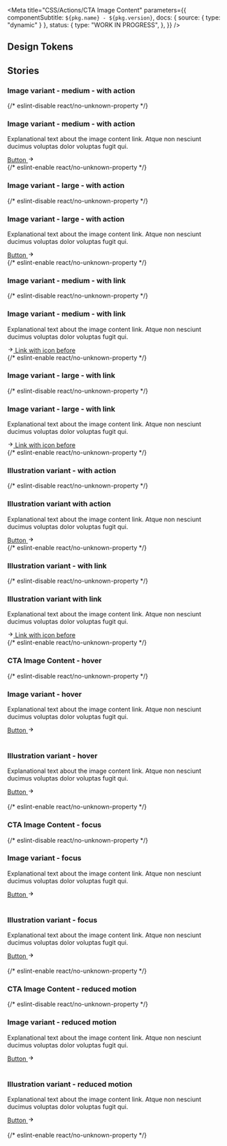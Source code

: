 
<Meta
  title="CSS/Actions/CTA Image Content"
  parameters={{
    componentSubtitle: `${pkg.name} - ${pkg.version}`,
    docs: { source: { type: "dynamic" } },
    status: {
      type: "WORK IN PROGRESS",
    },
  }}
/>

<Description markdown={readme} />

## Design Tokens

<DesignTokenDocBlock categoryName="Cta Image Content" viewType="table" />

## Stories

### Image variant - medium - with action

<Canvas>
  {/* eslint-disable react/no-unknown-property */}
  <Story name="Image variant - medium - with action">
    <div class="denhaag-cta-image-content denhaag-cta-image-content--image-variant">
      <div class="denhaag-cta-image-content__content">
        <h3 class="utrecht-heading-3">Image variant - medium - with action</h3>
        <p class="utrecht-paragraph">
          Explanational text about the image content link. Atque non nesciunt ducimus voluptas dolor voluptas fugit qui.
        </p>
        <a class="denhaag-button denhaag-button--end-icon" href="https://denhaag.nl">
          Button
          <span class="denhaag-button__icon">
            <svg
              aria-hidden="true"
              class="denhaag-icon"
              focusable="false"
              height="1em"
              viewBox="0 0 24 24"
              width="1em"
              xmlns="http://www.w3.org/2000/svg"
            >
              <path d="M12.293 5.293a1 1 0 011.414 0l6 6a1 1 0 010 1.414l-6 6a1 1 0 01-1.414-1.414L16.586 13H5a1 1 0 110-2h11.586l-4.293-4.293a1 1 0 010-1.414z" />
            </svg>
          </span>
        </a>
      </div>
      <div class="denhaag-cta-image-content__image-container">
        <img
          class="denhaag-cta-image-content__image"
          src="https://images.unsplash.com/photo-1569235186275-626cb53b83ce?w=650&h=350"
          alt=""
          loading="lazy"
        />
      </div>
    </div>
  </Story>
  {/* eslint-enable react/no-unknown-property */}
</Canvas>

### Image variant - large - with action

<Canvas>
  {/* eslint-disable react/no-unknown-property */}
  <Story name="Image variant - with action - large">
    <div class="denhaag-cta-image-content denhaag-cta-image-content--image-variant-large">
      <div class="denhaag-cta-image-content__content">
        <h3 class="utrecht-heading-2">Image variant - large - with action</h3>
        <p class="utrecht-paragraph">
          Explanational text about the image content link. Atque non nesciunt ducimus voluptas dolor voluptas fugit qui.
        </p>
        <a class="denhaag-button denhaag-button--large denhaag-button--end-icon" href="https://denhaag.nl">
          Button
          <span class="denhaag-button__icon">
            <svg
              aria-hidden="true"
              class="denhaag-icon"
              focusable="false"
              height="1em"
              viewBox="0 0 24 24"
              width="1em"
              xmlns="http://www.w3.org/2000/svg"
            >
              <path d="M12.293 5.293a1 1 0 011.414 0l6 6a1 1 0 010 1.414l-6 6a1 1 0 01-1.414-1.414L16.586 13H5a1 1 0 110-2h11.586l-4.293-4.293a1 1 0 010-1.414z" />
            </svg>
          </span>
        </a>
      </div>
      <div class="denhaag-cta-image-content__image-container">
        <img
          class="denhaag-cta-image-content__image"
          src="https://images.unsplash.com/photo-1569235186275-626cb53b83ce?w=650&h=350"
          alt=""
          loading="lazy"
        />
      </div>
    </div>
  </Story>
  {/* eslint-enable react/no-unknown-property */}
</Canvas>

### Image variant - medium - with link

<Canvas>
  {/* eslint-disable react/no-unknown-property */}
  <Story name="Image variant - with link - medium">
    <div class="denhaag-cta-image-content denhaag-cta-image-content--image-variant">
      <div class="denhaag-cta-image-content__content">
        <h3 class="utrecht-heading-2">Image variant - medium - with link</h3>
        <p class="utrecht-paragraph">
          Explanational text about the image content link. Atque non nesciunt ducimus voluptas dolor voluptas fugit qui.
        </p>
        <a href="#example-link" tabindex="0" class="denhaag-link denhaag-link--with-icon denhaag-link--with-icon-start">
          <span class="denhaag-link__icon">
            <svg
              width="1em"
              height="1em"
              viewBox="0 0 24 24"
              fill="none"
              xmlns="http://www.w3.org/2000/svg"
              class="denhaag-icon"
              focusable="false"
              aria-hidden="true"
              shape-rendering="auto"
            >
              <path
                d="M12.2929 5.29289C12.6834 4.90237 13.3166 4.90237 13.7071 5.29289L19.7071 11.2929C19.8946 11.4804 20 11.7348 20 12C20 12.2652 19.8946 12.5196 19.7071 12.7071L13.7071 18.7071C13.3166 19.0976 12.6834 19.0976 12.2929 18.7071C11.9024 18.3166 11.9024 17.6834 12.2929 17.2929L16.5858 13L5 13C4.44772 13 4 12.5523 4 12C4 11.4477 4.44772 11 5 11L16.5858 11L12.2929 6.70711C11.9024 6.31658 11.9024 5.68342 12.2929 5.29289Z"
                fill="currentColor"
              />
            </svg>
          </span>
          <span class="denhaag-link__label">Link with icon before</span>
        </a>
      </div>
      <div class="denhaag-cta-image-content__image-container">
        <img
          class="denhaag-cta-image-content__image"
          src="https://images.unsplash.com/photo-1569235186275-626cb53b83ce?w=650&h=350"
          alt=""
          loading="lazy"
        />
      </div>
    </div>
  </Story>
  {/* eslint-enable react/no-unknown-property */}
</Canvas>

### Image variant - large - with link

<Canvas>
  {/* eslint-disable react/no-unknown-property */}
  <Story name="Image variant - with link - large">
    <div class="denhaag-cta-image-content denhaag-cta-image-content--image-variant-large">
      <div class="denhaag-cta-image-content__content">
        <h3 class="utrecht-heading-2">Image variant - large - with link</h3>
        <p class="utrecht-paragraph">
          Explanational text about the image content link. Atque non nesciunt ducimus voluptas dolor voluptas fugit qui.
        </p>
        <a href="#example-link" tabindex="0" class="denhaag-link denhaag-link--with-icon denhaag-link--with-icon-start">
          <span class="denhaag-link__icon">
            <svg
              width="1em"
              height="1em"
              viewBox="0 0 24 24"
              fill="none"
              xmlns="http://www.w3.org/2000/svg"
              class="denhaag-icon"
              focusable="false"
              aria-hidden="true"
              shape-rendering="auto"
            >
              <path
                d="M12.2929 5.29289C12.6834 4.90237 13.3166 4.90237 13.7071 5.29289L19.7071 11.2929C19.8946 11.4804 20 11.7348 20 12C20 12.2652 19.8946 12.5196 19.7071 12.7071L13.7071 18.7071C13.3166 19.0976 12.6834 19.0976 12.2929 18.7071C11.9024 18.3166 11.9024 17.6834 12.2929 17.2929L16.5858 13L5 13C4.44772 13 4 12.5523 4 12C4 11.4477 4.44772 11 5 11L16.5858 11L12.2929 6.70711C11.9024 6.31658 11.9024 5.68342 12.2929 5.29289Z"
                fill="currentColor"
              />
            </svg>
          </span>
          <span class="denhaag-link__label">Link with icon before</span>
        </a>
      </div>
      <div class="denhaag-cta-image-content__image-container">
        <img
          class="denhaag-cta-image-content__image"
          src="https://images.unsplash.com/photo-1569235186275-626cb53b83ce?w=650&h=350"
          alt=""
          loading="lazy"
        />
      </div>
    </div>
  </Story>
  {/* eslint-enable react/no-unknown-property */}
</Canvas>

### Illustration variant - with action

<Canvas>
  {/* eslint-disable react/no-unknown-property */}
  <Story name="Illustration variant - with action">
    <div class="denhaag-cta-image-content denhaag-cta-image-content--illustration-variant">
      <div class="denhaag-cta-image-content__content">
        <h3 class="utrecht-heading-2">Illustration variant with action</h3>
        <p class="utrecht-paragraph">
          Explanational text about the image content link. Atque non nesciunt ducimus voluptas dolor voluptas fugit qui.
        </p>
        <a class="denhaag-button denhaag-button--end-icon" href="https://denhaag.nl">
          Button
          <span class="denhaag-button__icon">
            <svg
              aria-hidden="true"
              class="denhaag-icon"
              focusable="false"
              height="1em"
              viewBox="0 0 24 24"
              width="1em"
              xmlns="http://www.w3.org/2000/svg"
            >
              <path d="M12.293 5.293a1 1 0 011.414 0l6 6a1 1 0 010 1.414l-6 6a1 1 0 01-1.414-1.414L16.586 13H5a1 1 0 110-2h11.586l-4.293-4.293a1 1 0 010-1.414z" />
            </svg>
          </span>
        </a>
      </div>
      <div class="denhaag-cta-image-content__image-container">
        <img
          class="denhaag-cta-image-content__image"
          src="https://images.unsplash.com/photo-1569235186275-626cb53b83ce?w=650&h=350"
          alt=""
          loading="lazy"
        />
      </div>
    </div>
  </Story>
  {/* eslint-enable react/no-unknown-property */}
</Canvas>

### Illustration variant - with link

<Canvas>
  {/* eslint-disable react/no-unknown-property */}
  <Story name="Illustration variant - with link">
    <div class="denhaag-cta-image-content denhaag-cta-image-content--illustration-variant">
      <div class="denhaag-cta-image-content__content">
        <h3 class="utrecht-heading-2">Illustration variant with link</h3>
        <p class="utrecht-paragraph">
          Explanational text about the image content link. Atque non nesciunt ducimus voluptas dolor voluptas fugit qui.
        </p>
        <a href="#example-link" tabindex="0" class="denhaag-link denhaag-link--with-icon denhaag-link--with-icon-start">
          <span class="denhaag-link__icon">
            <svg
              width="1em"
              height="1em"
              viewBox="0 0 24 24"
              fill="none"
              xmlns="http://www.w3.org/2000/svg"
              zx
              class="denhaag-icon"
              focusable="false"
              aria-hidden="true"
              shape-rendering="auto"
            >
              <path
                d="M12.2929 5.29289C12.6834 4.90237 13.3166 4.90237 13.7071 5.29289L19.7071 11.2929C19.8946 11.4804 20 11.7348 20 12C20 12.2652 19.8946 12.5196 19.7071 12.7071L13.7071 18.7071C13.3166 19.0976 12.6834 19.0976 12.2929 18.7071C11.9024 18.3166 11.9024 17.6834 12.2929 17.2929L16.5858 13L5 13C4.44772 13 4 12.5523 4 12C4 11.4477 4.44772 11 5 11L16.5858 11L12.2929 6.70711C11.9024 6.31658 11.9024 5.68342 12.2929 5.29289Z"
                fill="currentColor"
              />
            </svg>
          </span>
          <span class="denhaag-link__label">Link with icon before</span>
        </a>
      </div>
      <div class="denhaag-cta-image-content__image-container">
        <img
          class="denhaag-cta-image-content__image"
          src="https://images.unsplash.com/photo-1569235186275-626cb53b83ce?w=650&h=350"
          alt=""
          loading="lazy"
        />
      </div>
    </div>
  </Story>
  {/* eslint-enable react/no-unknown-property */}
</Canvas>

### CTA Image Content - hover

<Canvas>
  {/* eslint-disable react/no-unknown-property */}
  <Story name="CTA Image Content - hover">
    <div class="denhaag-cta-image-content denhaag-cta-image-content--hover denhaag-cta-image-content--image-variant">
      <div class="denhaag-cta-image-content__content">
        <h3 class="utrecht-heading-3">Image variant - hover</h3>
        <p class="utrecht-paragraph">
          Explanational text about the image content link. Atque non nesciunt ducimus voluptas dolor voluptas fugit qui.
        </p>
        <a class="denhaag-button denhaag-button--end-icon" href="https://denhaag.nl">
          Button
          <span class="denhaag-button__icon">
            <svg
              aria-hidden="true"
              class="denhaag-icon"
              focusable="false"
              height="1em"
              viewBox="0 0 24 24"
              width="1em"
              xmlns="http://www.w3.org/2000/svg"
            >
              <path d="M12.293 5.293a1 1 0 011.414 0l6 6a1 1 0 010 1.414l-6 6a1 1 0 01-1.414-1.414L16.586 13H5a1 1 0 110-2h11.586l-4.293-4.293a1 1 0 010-1.414z" />
            </svg>
          </span>
        </a>
      </div>
      <div class="denhaag-cta-image-content__image-container">
        <img
          class="denhaag-cta-image-content__image"
          src="https://images.unsplash.com/photo-1569235186275-626cb53b83ce?w=650&h=350"
          alt=""
          loading="lazy"
        />
      </div>
    </div>
    <br />
    <div class="denhaag-cta-image-content denhaag-cta-image-content--hover denhaag-cta-image-content--illustration-variant">
      <div class="denhaag-cta-image-content__content">
        <h3 class="utrecht-heading-2">Illustration variant - hover</h3>
        <p class="utrecht-paragraph">
          Explanational text about the image content link. Atque non nesciunt ducimus voluptas dolor voluptas fugit qui.
        </p>
        <a class="denhaag-button denhaag-button--end-icon" href="https://denhaag.nl">
          Button
          <span class="denhaag-button__icon">
            <svg
              aria-hidden="true"
              class="denhaag-icon"
              focusable="false"
              height="1em"
              viewBox="0 0 24 24"
              width="1em"
              xmlns="http://www.w3.org/2000/svg"
            >
              <path d="M12.293 5.293a1 1 0 011.414 0l6 6a1 1 0 010 1.414l-6 6a1 1 0 01-1.414-1.414L16.586 13H5a1 1 0 110-2h11.586l-4.293-4.293a1 1 0 010-1.414z" />
            </svg>
          </span>
        </a>
      </div>
      <div class="denhaag-cta-image-content__image-container">
        <img
          class="denhaag-cta-image-content__image"
          src="https://images.unsplash.com/photo-1569235186275-626cb53b83ce?w=650&h=350"
          alt=""
          loading="lazy"
        />
      </div>
    </div>
    <br />
  </Story>
  {/* eslint-enable react/no-unknown-property */}
</Canvas>

### CTA Image Content - focus

<Canvas>
  {/* eslint-disable react/no-unknown-property */}
  <Story name="CTA Image Content - focus">
    <div class="denhaag-cta-image-content denhaag-cta-image-content--focus denhaag-cta-image-content--image-variant">
      <div class="denhaag-cta-image-content__content">
        <h3 class="utrecht-heading-3">Image variant - focus</h3>
        <p class="utrecht-paragraph">
          Explanational text about the image content link. Atque non nesciunt ducimus voluptas dolor voluptas fugit qui.
        </p>
        <a class="denhaag-button denhaag-button--end-icon" href="https://denhaag.nl">
          Button
          <span class="denhaag-button__icon">
            <svg
              aria-hidden="true"
              class="denhaag-icon"
              focusable="false"
              height="1em"
              viewBox="0 0 24 24"
              width="1em"
              xmlns="http://www.w3.org/2000/svg"
            >
              <path d="M12.293 5.293a1 1 0 011.414 0l6 6a1 1 0 010 1.414l-6 6a1 1 0 01-1.414-1.414L16.586 13H5a1 1 0 110-2h11.586l-4.293-4.293a1 1 0 010-1.414z" />
            </svg>
          </span>
        </a>
      </div>
      <div class="denhaag-cta-image-content__image-container">
        <img
          class="denhaag-cta-image-content__image"
          src="https://images.unsplash.com/photo-1569235186275-626cb53b83ce?w=650&h=350"
          alt=""
          loading="lazy"
        />
      </div>
    </div>
    <br />
    <div class="denhaag-cta-image-content denhaag-cta-image-content--focus denhaag-cta-image-content--illustration-variant">
      <div class="denhaag-cta-image-content__content">
        <h3 class="utrecht-heading-2">Illustration variant - focus</h3>
        <p class="utrecht-paragraph">
          Explanational text about the image content link. Atque non nesciunt ducimus voluptas dolor voluptas fugit qui.
        </p>
        <a class="denhaag-button denhaag-button--end-icon" href="https://denhaag.nl">
          Button
          <span class="denhaag-button__icon">
            <svg
              aria-hidden="true"
              class="denhaag-icon"
              focusable="false"
              height="1em"
              viewBox="0 0 24 24"
              width="1em"
              xmlns="http://www.w3.org/2000/svg"
            >
              <path d="M12.293 5.293a1 1 0 011.414 0l6 6a1 1 0 010 1.414l-6 6a1 1 0 01-1.414-1.414L16.586 13H5a1 1 0 110-2h11.586l-4.293-4.293a1 1 0 010-1.414z" />
            </svg>
          </span>
        </a>
      </div>
      <div class="denhaag-cta-image-content__image-container">
        <img
          class="denhaag-cta-image-content__image"
          src="https://images.unsplash.com/photo-1569235186275-626cb53b83ce?w=650&h=350"
          alt=""
          loading="lazy"
        />
      </div>
    </div>
    <br />
  </Story>
  {/* eslint-enable react/no-unknown-property */}
</Canvas>

### CTA Image Content - reduced motion

<Canvas>
  {/* eslint-disable react/no-unknown-property */}
  <Story name="CTA Image Content - reduced motion">
    <div class="denhaag-cta-image-content denhaag-cta-image-content--reduced-motion denhaag-cta-image-content--image-variant">
      <div class="denhaag-cta-image-content__content">
        <h3 class="utrecht-heading-3">Image variant - reduced motion</h3>
        <p class="utrecht-paragraph">
          Explanational text about the image content link. Atque non nesciunt ducimus voluptas dolor voluptas fugit qui.
        </p>
        <a class="denhaag-button denhaag-button--end-icon" href="https://denhaag.nl">
          Button
          <span class="denhaag-button__icon">
            <svg
              aria-hidden="true"
              class="denhaag-icon"
              focusable="false"
              height="1em"
              viewBox="0 0 24 24"
              width="1em"
              xmlns="http://www.w3.org/2000/svg"
            >
              <path d="M12.293 5.293a1 1 0 011.414 0l6 6a1 1 0 010 1.414l-6 6a1 1 0 01-1.414-1.414L16.586 13H5a1 1 0 110-2h11.586l-4.293-4.293a1 1 0 010-1.414z" />
            </svg>
          </span>
        </a>
      </div>
      <div class="denhaag-cta-image-content__image-container">
        <img
          class="denhaag-cta-image-content__image"
          src="https://images.unsplash.com/photo-1569235186275-626cb53b83ce?w=650&h=350"
          alt=""
          loading="lazy"
        />
      </div>
    </div>
    <br />
    <div class="denhaag-cta-image-content denhaag-cta-image-content--reduced-motion denhaag-cta-image-content--illustration-variant">
      <div class="denhaag-cta-image-content__content">
        <h3 class="utrecht-heading-2">Illustration variant - reduced motion</h3>
        <p class="utrecht-paragraph">
          Explanational text about the image content link. Atque non nesciunt ducimus voluptas dolor voluptas fugit qui.
        </p>
        <a class="denhaag-button denhaag-button--end-icon" href="https://denhaag.nl">
          Button
          <span class="denhaag-button__icon">
            <svg
              aria-hidden="true"
              class="denhaag-icon"
              focusable="false"
              height="1em"
              viewBox="0 0 24 24"
              width="1em"
              xmlns="http://www.w3.org/2000/svg"
            >
              <path d="M12.293 5.293a1 1 0 011.414 0l6 6a1 1 0 010 1.414l-6 6a1 1 0 01-1.414-1.414L16.586 13H5a1 1 0 110-2h11.586l-4.293-4.293a1 1 0 010-1.414z" />
            </svg>
          </span>
        </a>
      </div>
      <div class="denhaag-cta-image-content__image-container">
        <img
          class="denhaag-cta-image-content__image"
          src="https://images.unsplash.com/photo-1569235186275-626cb53b83ce?w=650&h=350"
          alt=""
          loading="lazy"
        />
      </div>
    </div>
    <br />
  </Story>
  {/* eslint-enable react/no-unknown-property */}
</Canvas>
